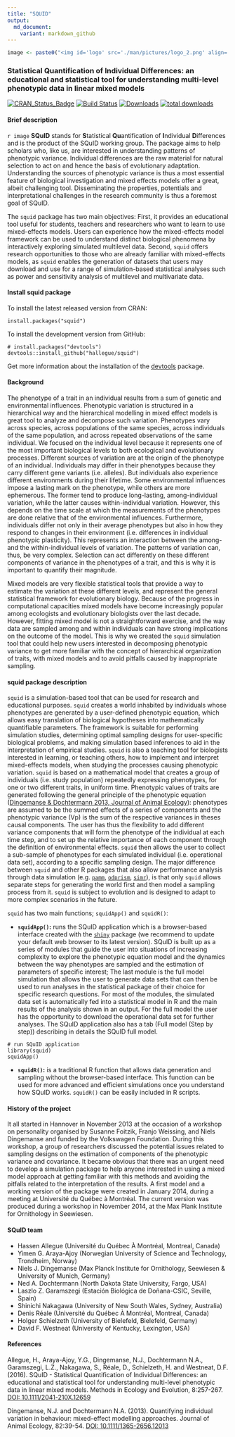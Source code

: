 ```yaml
---
title: "SQUID"
output:
  md_document:
    variant: markdown_github
---
```



```r

image <- paste0("<img id='logo' src='./man/pictures/logo_2.png' align='left' alt='' style='padding-right:20px;'>")
```

### Statistical Quantification of Individual Differences: an educational and statistical tool for understanding multi-level phenotypic data in linear mixed models

[![CRAN_Status_Badge](https://www.r-pkg.org/badges/version/squid)](https://cran.r-project.org/package=squid)
[![Build Status](https://travis-ci.org/squid-group/squid.svg?branch=master)](https://travis-ci.org/squid-group/squid)
[![Downloads](https://cranlogs.r-pkg.org/badges/squid?color=brightgreen)](https://cran.r-project.org/package=squid)
[![total downloads](https://cranlogs.r-pkg.org/badges/grand-total/squid)](https://cranlogs.r-pkg.org/badges/grand-total/squid)

#### Brief description
`r image`
<b>SQuID</b> stands for <b>S</b>tatistical <b>Qu</b>antification of <b>I</b>ndividual <b>D</b>ifferences and is the product of the SQuID working group. The package aims to help scholars who, like us, are interested in understanding patterns of phenotypic variance. Individual differences are the raw material for natural selection to act on and hence the basis of evolutionary adaptation. Understanding the sources of phenotypic variance is thus a most essential feature of biological investigation and mixed effects models offer a great, albeit challenging tool. Disseminating the properties, potentials and interpretational challenges in the research community is thus a foremost goal of SQuID.

The `squid` package has two main objectives: First, it provides an educational tool useful for students, teachers and researchers who want to learn to use mixed-effects models. Users can experience how the mixed-effects model framework can be used to understand distinct biological phenomena by interactively exploring simulated multilevel data. Second, `squid` offers research opportunities to those who are already familiar with mixed-effects models, as `squid` enables the generation of datasets that users may download and use for a range of simulation-based statistical analyses such as power and sensitivity analysis of multilevel and multivariate data.


#### Install squid package

To install the latest released version from CRAN:

```
install.packages("squid")

```

To install the development version from GitHub:

```
# install.packages("devtools")
devtools::install_github("hallegue/squid")

```
Get more information about the installation of the [devtools](https://cran.r-project.org/package=devtools/readme/README.html) package.

#### Background
The phenotype of a trait in an individual results from a sum of genetic and environmental influences. Phenotypic variation is structured in a hierarchical way and the hierarchical modelling in mixed effect models is great tool to analyze and decompose such variation. Phenotypes vary across species, across populations of the same species, across individuals of the same population, and across repeated observations of the same individual. We focused on the individual level because it represents one of the most important biological levels to both ecological and evolutionary processes. Different sources of variation are at the origin of the phenotype of an individual. Individuals may differ in their phenotypes because they carry different gene variants (i.e. alleles). But individuals also experience different environments during their lifetime. Some environmental influences impose a lasting mark on the phenotype, while others are more ephemerous. The former tend to produce long-lasting, among-individual variation, while the latter causes within-individual variation. However, this depends on the time scale at which the measurements of the phenotypes are done relative that of the environmental influences. Furthermore, individuals differ not only in their average phenotypes but also in how they respond to changes in their environment (i.e. differences in individual phenotypic plasticity). This represents an interaction between the among- and the within-individual levels of variation. The patterns of variation can, thus, be very complex. Selection can act differently on these different components of variance in the phenotypes of a trait, and this is why it is important to quantify their magnitude.

Mixed models are very flexible statistical tools that provide a way to estimate the variation at these different levels, and represent the general statistical framework for evolutionary biology. Because of the progress in computational capacities mixed models have become increasingly popular among ecologists and evolutionary biologists over the last decade. However, fitting mixed model is not a straightforward exercise, and the way data are sampled among and within individuals can have strong implications on the outcome of the model. This is why we created the `squid` simulation tool that could help new users interested in decomposing phenotypic variance to get more familiar with the concept of hierarchical organization of traits, with mixed models and to avoid pitfalls caused by inappropriate sampling.


#### squid package description
`squid` is a simulation-based tool that can be used for research and educational purposes. `squid` creates a world inhabited by individuals whose phenotypes are generated by a user-defined phenotypic equation, which allows easy translation of biological hypotheses into mathematically quantifiable parameters. The framework is suitable for performing simulation studies, determining optimal sampling designs for user-specific biological problems, and making simulation based inferences to aid in the interpretation of empirical studies. `squid` is also a teaching tool for biologists interested in learning, or teaching others, how to implement and interpret mixed-effects models, when studying the processes causing phenotypic variation. `squid` is based on a mathematical model that creates a group of individuals (i.e. study population) repeatedly expressing phenotypes, for one or two different traits, in uniform time. Phenotypic values of traits are generated following the general principle of the phenotypic equation ([Dingemanse & Dochtermann 2013, Journal of Animal Ecology](https://besjournals.onlinelibrary.wiley.com/doi/abs/10.1111/1365-2656.12013)): phenotypes are assumed to be the summed effects of a series of components and the phenotypic variance (Vp) is the sum of the respective variances in theses causal components. The user has thus the flexibility to add different variance components that will form the phenotype of the individual at each time step, and to set up the relative importance of each component through the definition of environmental effects. `squid` then allows the user to collect a sub-sample of phenotypes for each simulated individual (i.e. operational data set), according to a specific sampling design. The major difference between `squid` and other R packages that also allow performance analysis through data simulation (e.g. [`pamm`](https://cran.r-project.org/package=pamm), [`odprism`](https://cran.r-project.org/package=odprism), [`simr`](https://cran.r-project.org/package=simr)), is that only `squid` allows separate steps for generating the world first and then model a sampling process from it. `squid` is subject to evolution and is designed to adapt to more complex scenarios in the future.

`squid` has two main functions; `squidApp()` and `squidR()`:

* **`squidApp()`:** runs the SQuID application which is a browser-based interface created with the [`shiny`](https://shiny.rstudio.com) package (we recommend to update your default web browser to its latest version). SQuID is built up as a series of modules that guide the user into situations of increasing complexity to explore the phenotypic equation model and the dynamics between the way phenotypes are sampled and the estimation of parameters of specific interest; The last module is the full model simulation that allows the user to generate data sets that can then be used to run analyses in the statistical package of their choice for specific research questions. For most of the modules, the simulated data set is automatically fed into a statistical model in R and the main results of the analysis shown in an output. For the full model the user has the opportunity to download the operational data set for further analyses. The SQuID application also has a tab (Full model (Step by step)) describing in details the SQuID full model.

```
# run SQuID application
library(squid)
squidApp()
```

* **`squidR()`:** is a traditional R function that allows data generation and sampling without the browser-based interface. This function can be used for more advanced and efficient simulations once you understand how SQuID works. `squidR()` can be easily included in R scripts.

#### History of the project
It all started in Hannover in November 2013 at the occasion of a workshop on personality organised by Susanne Foitzik, Franjo Weissing, and Niels Dingemanse and funded by the Volkswagen Foundation. During this workshop, a group of researchers discussed the potential issues related to sampling designs on the estimation of components of the phenotypic variance and covariance. It became obvious that there was an urgent need to develop a simulation package to help anyone interested in using a mixed model approach at getting familiar with this methods and avoiding the pitfalls related to the interpretation of the results. A first model and a working version of the package were created in January 2014, during a meeting at Université du Québec à Montréal. The current version was produced during a workshop in November 2014, at the Max Plank Institute for Ornithology in Seewiesen. 


#### SQuID team
* Hassen Allegue (Université du Québec À Montréal, Montreal, Canada)
* Yimen G. Araya-Ajoy (Norwegian University of Science and Technology, Trondheim, Norway)
* Niels J. Dingemanse (Max Planck Institute for Ornithology, Seewiesen & University of Munich, Germany)
* Ned A. Dochtermann (North Dakota State University, Fargo, USA)
* Laszlo Z. Garamszegi (Estación Biológica de Doñana-CSIC, Seville, Spain)
* Shinichi Nakagawa (University of New South Wales, Sydney, Australia)
* Denis Réale (Université du Québec À Montréal, Montreal, Canada)
* Holger Schielzeth (University of Bielefeld, Bielefeld, Germany)
* David F. Westneat (University of Kentucky, Lexington, USA)


#### References
Allegue, H., Araya-Ajoy, Y.G., Dingemanse, N.J., Dochtermann N.A., Garamszegi, L.Z., Nakagawa, S., Réale, D., Schielzeth, H. and Westneat, D.F. (2016). SQuID - Statistical Quantification of Individual Differences: an educational and statistical tool for understanding multi-level phenotypic data in linear mixed models. Methods in Ecology and Evolution, 8:257-267. [DOI: 10.1111/2041-210X.12659](https://doi.org/10.1111/2041-210X.12659)

Dingemanse, N.J. and Dochtermann N.A. (2013). Quantifying individual variation in behaviour: mixed-effect modelling approaches. Journal of Animal Ecology, 82:39-54. [DOI: 10.1111/1365-2656.12013](https://doi.org/10.1111/1365-2656.12013)
